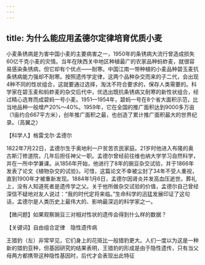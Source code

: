 ```yaml
---
---
---
```

title: 为什么能应用孟德尔定律培育优质小麦
---




小麦条锈病是为害中国小麦的主要病害之一，1950年的条锈病大流行曾造成损失60亿千克小麦的灾情。当年在陕西关中地区种植最广的农家品种蚂蚱麦，就很容易感染条锈病，但它却有个优点——耐寒。中国江南一带种植的小麦品种碧玉麦抗条锈病能力强却不耐寒。按照遗传学定律，这两个品种杂交而来的子二代，会出现4种不同的性状组合，这就要通过选择，淘汰不符合要求的，保存人类需要的。科学家在碧玉麦和蚂蚱麦的杂交后代中，优选出既抗条锈病又耐寒的新性状组合，经过精心选育而成碧蚂一号小麦。1951—1954年，碧蚂一号在8个省大面积示范，比当地品种一般增产20%～40%。1959年，它在全国的推广面积达到9000多万亩（1亩约合667平方米），创年推广面积之最，也创造了累计推广面积最大的世界纪录。（高翼之）





【科学人】格雷戈尔·孟德尔

1822年7月22日，孟德尔生于奥地利一户贫苦农民家庭。21岁时他进入布隆的奥古斯汀修道院，几年后担任神父一职。孟德尔曾经前往维也纳大学学习自然科学，并在一所中学兼课。从1856年开始，他进行了8年的豌豆杂交试验，并于1866年发表了论文《植物杂交的试验》。可惜，这篇论文不幸被尘封了34年不受人重视，直到1900年才被重新发现。1884年1月6日，孟德尔因肾炎并发高血压逝世。葬礼上，没有人知道死者是遗传学之父。关于他所做杂交试验的价值，孟德尔自己曾经深信不疑地对友人说过：“我的时代定将来临。”生命科学的迅猛发展印证了这句话，孟德尔是人类历史上最伟大的、影响最深远的科学家之一。

【微问题】如果观察豌豆三对相对性状的遗传会得到什么样的数据？

【关键词】自由组合定律　隐性遗传病





王猎豹（左）非常罕见，它们身上的花斑比一般猎豹更大。人们一度以为这是一种新的猎豹亚种，但基因研究的结果表明，王猎豹的形成是由于隐性遗传，只有当父母两方都携带这种隐性基因时，后代才会表现出此特征
